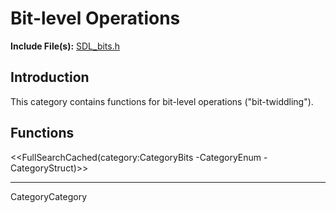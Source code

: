 <!-- #master-page:CategoryTemplate -->
<!-- #master-date:Unknown-Date -->
<!-- pragma camelcase off -->
<!-- format wiki -->
<!-- language en -->

= Bit-level Operations =

'''Include File(s):''' [http://hg.libsdl.org/SDL/file/default/include/SDL_bits.h SDL_bits.h]


== Introduction ==

This category contains functions for bit-level operations ("bit-twiddling").

== Functions ==
<<FullSearchCached(category:CategoryBits -CategoryEnum -CategoryStruct)>>

----
CategoryCategory
